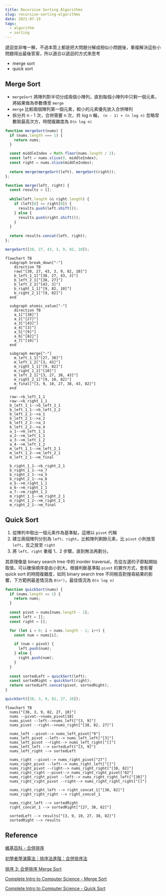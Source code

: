 ```yaml
---
title: Recursive Sorting Algorithms
slug: recursive-sorting-algorithms
date: 2021-07-19
tags:
  - algorithm
  - sorting
---
```


遞迴並非唯一解，不過本質上都是把大問題分解成相似小問題後，重複解決這些小問題得出最後答案，所以適合以遞迴的方式來思考

- merge sort
- quick sort

## Merge Sort

- `mergeSort` 將陣列對半切分成兩個小陣列，直到每個小陣列中只剩一個元素，將結果做為參數傳至 `merge`
- `merge` 比較兩個陣列第一個元素，較小的元素優先放入合併陣列
- 拆分共 n - 1 次，合併需要 n 次，共 log n 輪， `(n - 1) + (n log n)` 忽略常數取最高次方，時間複雜度為 `O(n log n)`

```js
function mergeSort(nums) {
  if (nums.length === 1) {
    return nums;
  }

  const middleIndex = Math.floor(nums.length / 2);
  const left = nums.slice(0, middleIndex);
  const right = nums.slice(middleIndex);
  
  return merge(mergeSort(left), mergeSort(right));
};

function merge(left, right) {
  const results = [];
  
  while(left.length && right.length) {
    if (left[0] <= right[0]) {
      results.push(left.shift());
    } else {
      results.push(right.shift());
    }
  }
  
  return results.concat(left, right);
};

mergeSort([38, 27, 43, 3, 9, 82, 10]);
```

```mermaid
flowchart TB
  subgraph break_down["-"]
    direction TB
    raw["[38, 27, 43, 3, 9, 82, 10]"]
    b_left_1_1["[38, 27, 43, 3]"]
    b_left_2_1["[38, 27]"]
    b_left_2_2["[43, 3]"]
    b_right_1_1["[9, 82, 10]"]
    b_right_2_1["[9, 82]"]
  end

  subgraph atomic_value["-"]
    direction TB
    a_1["[38]"]
    a_2["[27]"]
    a_3["[43]"]
    a_4["[3]"]
    a_5["[9]"]
    a_6["[82]"]
    a_7["[10]"]
  end

  subgraph merge["-"]
    m_left_1_1["[27, 38]"]
    m_left_1_2["[3, 43]"]
    m_right_1_1["[9, 82]"]
    m_right_1_2["[10]"]
    m_left_2_1["[3, 27, 38, 43]"]
    m_right_2_1["[9, 10, 82]"]
    m_final["[3, 9, 10, 27, 38, 43, 82]"]
  end

  raw-->b_left_1_1
  raw-->b_right_1_1
  b_left_1_1-->b_left_2_1
  b_left_1_1-->b_left_2_2
  b_left_2_1-->a_1
  b_left_2_1-->a_2
  b_left_2_2-->a_3
  b_left_2_2-->a_4
  a_1-->m_left_1_1
  a_2-->m_left_1_1
  a_3-->m_left_1_2
  a_4-->m_left_1_2
  m_left_1_1-->m_left_2_1
  m_left_1_2-->m_left_2_1
  m_left_2_1-->m_final

  b_right_1_1-->b_right_2_1
  b_right_1_1-->a_7
  b_right_2_1-->a_5
  b_right_2_1-->a_6
  a_5-->m_right_1_1
  a_6-->m_right_1_1
  a_7-->m_right_1_2
  m_right_1_1-->m_right_2_1
  m_right_1_2-->m_right_2_1
  m_right_2_1-->m_final
```

## Quick Sort

1. 從陣列中取出一個元素作為基準點，這裡以 `pivot` 代稱
1. 建立兩個陣列分別為 `left`、`right`，比較陣列剩餘元素，比 `pivot` 小則放至 `left`，反之放至 `right`
1. 將 `left`、`right` 重複 1、2 步驟，直到無法再劃分。

其原理像是 binary search tree 中的 inorder traversal，先從左邊的子節點開始取值，可以確保順序是由小到大。根據判斷基準點 `pivot` 的實作方式，會影響 quick sort 的時間複雜度，如同 binary search tree 不同樹高對搜尋結果的影響，下方範例最差情況為 `O(n²)`，最佳情況為 `O(n log n)`

```js
function quickSort(nums) {
  if (nums.length <= 1) {
    return nums;
  }
  
  const pivot = nums[nums.length - 1];
  const left = [];
  const right = [];

  for (let i = 0; i < nums.length - 1; i++) {
    const num = nums[i];

    if (num < pivot) {
      left.push(num);
    } else {
      right.push(num);
    }
  }
  
  const sortedLeft = quickSort(left);
  const sortedRight = quickSort(right);
  return sortedLeft.concat(pivot, sortedRight);
}

quickSort([38, 3, 9, 82, 27, 10]);
```

```mermaid
flowchart TB
  nums["[38, 3, 9, 82, 27, 10]"]
  nums --pivot-->nums_pivot[10]
  nums_pivot --left-->nums_left["[3, 9]"]
  nums_pivot --right-->nums_right["[38, 82, 27]"]

  nums_left --pivot--> nums_left_pivot["9"]
  nums_left_pivot --left--> nums_left_left["[3]"]
  nums_left_pivot --right--> nums_left_right["[]"]
  nums_left_left --> sortedLeft["[3, 9]"]
  nums_left_right --> sortedLeft

  nums_right --pivot--> nums_right_pivot["27"]
  nums_right_pivot --left--> nums_right_left["[]"]
  nums_right_pivot --right--> nums_right_right["[38, 82]"]
  nums_right_right --pivot--> nums_right_right_pivot["82"]
  nums_right_right_pivot --left--> nums_right_right_left["[38]"]
  nums_right_right_pivot --right--> nums_right_right_right["[]"]

  nums_right_right_left --> right_concat_1["[38, 82]"]
  nums_right_right_right --> right_concat_1

  nums_right_left --> sortedRight
  right_concat_1 --> sortedRight["[27, 38, 82]"]

  sortedLeft --> results["[3, 9, 10, 27, 38, 82]"]
  sortedRight --> results
```

## Reference

[維基百科 - 合併排序](https://zh.wikipedia.org/wiki/%E5%BD%92%E5%B9%B6%E6%8E%92%E5%BA%8F)

[初學者學演算法｜排序法進階：合併排序法](https://medium.com/appworks-school/%E5%88%9D%E5%AD%B8%E8%80%85%E5%AD%B8%E6%BC%94%E7%AE%97%E6%B3%95-%E6%8E%92%E5%BA%8F%E6%B3%95%E9%80%B2%E9%9A%8E-%E5%90%88%E4%BD%B5%E6%8E%92%E5%BA%8F%E6%B3%95-6252651c6f7e)

[排序 3: 合併排序 Merge Sort](https://ithelp.ithome.com.tw/articles/10218895)

[Complete Intro to Computer Science - Merge Sort](https://btholt.github.io/complete-intro-to-computer-science/merge-sort)

[Complete Intro to Computer Science - Quick Sort](https://btholt.github.io/complete-intro-to-computer-science/quick-sort)